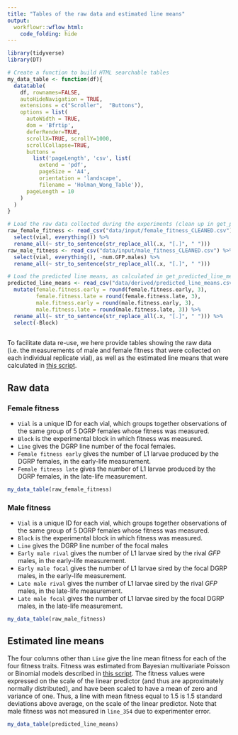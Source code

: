 ```yaml
---
title: "Tables of the raw data and estimated line means"
output: 
  workflowr::wflow_html:
    code_folding: hide 
---
```


```r
library(tidyverse)
library(DT)

# Create a function to build HTML searchable tables
my_data_table <- function(df){
  datatable(
    df, rownames=FALSE,
    autoHideNavigation = TRUE,
    extensions = c("Scroller",  "Buttons"),
    options = list(
      autoWidth = TRUE,
      dom = 'Bfrtip',
      deferRender=TRUE,
      scrollX=TRUE, scrollY=1000,
      scrollCollapse=TRUE,
      buttons =
        list('pageLength', 'csv', list(
          extend = 'pdf',
          pageSize = 'A4',
          orientation = 'landscape',
          filename = 'Holman_Wong_Table')),
      pageLength = 10
    )
  )
}

# Load the raw data collected during the experiments (clean up in get_predicted_line_means.Rmd)
raw_female_fitness <- read_csv("data/input/female_fitness_CLEANED.csv") %>% 
  select(vial, everything()) %>% 
  rename_all(~ str_to_sentence(str_replace_all(.x, "[.]", " ")))
raw_male_fitness <- read_csv("data/input/male_fitness_CLEANED.csv") %>% 
  select(vial, everything(), -num.GFP.males) %>% 
  rename_all(~ str_to_sentence(str_replace_all(.x, "[.]", " ")))

# Load the predicted line means, as calculated in get_predicted_line_means.Rmd
predicted_line_means <- read_csv("data/derived/predicted_line_means.csv") %>% 
  mutate(female.fitness.early = round(female.fitness.early, 3),
         female.fitness.late = round(female.fitness.late, 3),
         male.fitness.early = round(male.fitness.early, 3),
         male.fitness.late = round(male.fitness.late, 3)) %>% 
  rename_all(~ str_to_sentence(str_replace_all(.x, "[.]", " "))) %>% 
  select(-Block) 
  
```

To facilitate data re-use, we here provide tables showing the raw data (i.e. the measurements of male and female fitness that were collected on each individual replicate vial), as well as the estimated line means that were calculated in [this script](get_predicted_line_means.html).

## Raw data

### Female fitness

- `Vial` is a unique ID for each vial, which groups together observations of the same group of 5 DGRP females whose fitness was measured.
- `Block` is the experimental block in which fitness was measured.
- `Line` gives the DGRP line number of the focal females.
- `Female fitness early` gives the number of L1 larvae produced by the DGRP females, in the early-life measurement.
- `Female fitness late` gives the number of L1 larvae produced by the DGRP females, in the late-life measurement.

```r
my_data_table(raw_female_fitness)
```

### Male fitness

- `Vial` is a unique ID for each vial, which groups together observations of the same group of 5 DGRP females whose fitness was measured.
- `Block` is the experimental block in which fitness was measured.
- `Line` gives the DGRP line number of the focal males
- `Early male rival` gives the number of L1 larvae sired by the rival _GFP_ males, in the early-life measurement.
- `Early male focal` gives the number of L1 larvae sired by the focal DGRP males, in the early-life measurement.
- `Late male rival` gives the number of L1 larvae sired by the rival _GFP_ males, in the late-life measurement.
- `Late male focal` gives the number of L1 larvae sired by the focal DGRP males, in the late-life measurement.

```r
my_data_table(raw_male_fitness)
```

## Estimated line means

The four columns other than `Line` give the line mean fitness for each of the four fitness traits. Fitness was estimated from Bayesian multivariate Poisson or Binomial models described in [this script](get_predicted_line_means.html). The fitness values were expressed on the scale of the linear predictor (and thus are approximately normally distributed), and have been scaled to have a mean of zero and variance of one. Thus, a line with mean fitness equal to 1.5 is 1.5 standard deviations above average, on the scale of the linear predictor. Note that male fitness was not measured in `line_354` due to experimenter error.

```r
my_data_table(predicted_line_means)
```

